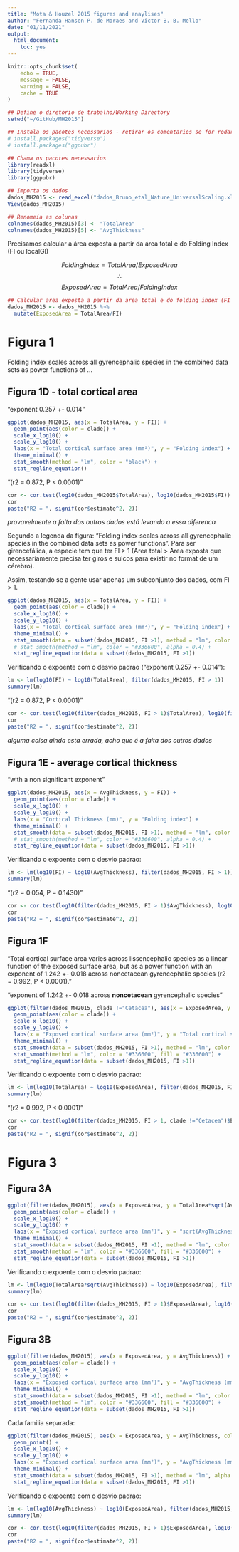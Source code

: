 ```yaml
---
title: "Mota & Houzel 2015 figures and anaylises"
author: "Fernanda Hansen P. de Moraes and Victor B. B. Mello"
date: "01/11/2021"
output: 
  html_document: 
    toc: yes
---
```


```r
knitr::opts_chunk$set(
	echo = TRUE,
	message = FALSE,
	warning = FALSE,
	cache = TRUE
)
```

```r
## Define o diretorio de trabalho/Working Directory
setwd("~/GitHub/MH2015")

## Instala os pacotes necessarios - retirar os comentarios se for rodar pela primeira vez
# install.packages("tidyverse")
# install.packages("ggpubr")

## Chama os pacotes necessarios
library(readxl)
library(tidyverse)
library(ggpubr)

```

```r
## Importa os dados
dados_MH2015 <- read_excel("dados_Bruno_etal_Nature_UniversalScaling.xls")
View(dados_MH2015)

## Renomeia as colunas
colnames(dados_MH2015)[3] <- "TotalArea"
colnames(dados_MH2015)[5] <- "AvgThickness"

```

Precisamos calcular a área exposta a partir da área total e do Folding Index (FI ou localGI)

$$FoldingIndex = TotalArea/ExposedArea$$ 
$$\therefore$$
$$ExposedArea=TotalArea/FoldingIndex$$

```r
## Calcular area exposta a partir da area total e do folding index (FI ou localGI)
dados_MH2015 <- dados_MH2015 %>%
  mutate(ExposedArea = TotalArea/FI)

```

# Figura 1

Folding index scales across all gyrencephalic species in the combined data sets as power functions of ...

## Figura 1D - total cortical area

"exponent 0.257 +- 0.014"
```r
ggplot(dados_MH2015, aes(x = TotalArea, y = FI)) +
  geom_point(aes(color = clade)) +
  scale_x_log10() +
  scale_y_log10() +
  labs(x = "Total cortical surface area (mm²)", y = "Folding index") +
  theme_minimal() +
  stat_smooth(method = "lm", color = "black") +
  stat_regline_equation()
```

"(r2 = 0.872, P < 0.0001)"
```r
cor <- cor.test(log10(dados_MH2015$TotalArea), log10(dados_MH2015$FI))
cor
paste("R2 = ", signif(cor$estimate^2, 2))
```

_provavelmente a falta dos outros dados está levando a essa diferenca_

Segundo a legenda da figura: "Folding index scales across all gyrencephalic species in the combined data sets as power functions". Para ser girencefálica, a especie tem que ter FI > 1 (Area total > Area exposta que necessariamente precisa ter giros e sulcos para existir no format de um cérebro).

Assim, testando se a gente usar apenas um subconjunto dos dados, com FI > 1.

```r
ggplot(dados_MH2015, aes(x = TotalArea, y = FI)) +
  geom_point(aes(color = clade)) +
  scale_x_log10() +
  scale_y_log10() +
  labs(x = "Total cortical surface area (mm²)", y = "Folding index") +
  theme_minimal() +
  stat_smooth(data = subset(dados_MH2015, FI >1), method = "lm", color = "black") +
  # stat_smooth(method = "lm", color = "#336600", alpha = 0.4) +
  stat_regline_equation(data = subset(dados_MH2015, FI >1))
```

Verificando o expoente com o desvio padrao ("exponent 0.257 +- 0.014"):
```r
lm <- lm(log10(FI) ~ log10(TotalArea), filter(dados_MH2015, FI > 1))
summary(lm)
```

"(r2 = 0.872, P < 0.0001)"
```r
cor <- cor.test(log10(filter(dados_MH2015, FI > 1)$TotalArea), log10(filter(dados_MH2015, FI > 1)$FI))
cor
paste("R2 = ", signif(cor$estimate^2, 2))
```

_alguma coisa ainda esta errada, acho que é a falta dos outros dados_

## Figura 1E - average cortical thickness

"with a non significant exponent"
```r
ggplot(dados_MH2015, aes(x = AvgThickness, y = FI)) +
  geom_point(aes(color = clade)) +
  scale_x_log10() +
  scale_y_log10() +
  labs(x = "Cortical Thickness (mm)", y = "Folding index") +
  theme_minimal() +
  stat_smooth(data = subset(dados_MH2015, FI >1), method = "lm", color = "black") +
  # stat_smooth(method = "lm", color = "#336600", alpha = 0.4) +
  stat_regline_equation(data = subset(dados_MH2015, FI >1))
```

Verificando o expoente com o desvio padrao:
```r
lm <- lm(log10(FI) ~ log10(AvgThickness), filter(dados_MH2015, FI > 1))
summary(lm)
```

"(r2 = 0.054, P = 0.1430)"
```r
cor <- cor.test(log10(filter(dados_MH2015, FI > 1)$AvgThickness), log10(filter(dados_MH2015, FI > 1)$FI))
cor
paste("R2 = ", signif(cor$estimate^2, 2))
```

## Figura 1F

"Total cortical surface area varies across lissencephalic species as a linear function of the exposed surface area, but as a power function with an exponent of 1.242 +- 0.018 across noncetacean gyrencephalic species (r2 = 0.992, P < 0.0001)."

"exponent of 1.242 +- 0.018 across **noncetacean** gyrencephalic species"
```r
ggplot(filter(dados_MH2015, clade !="Cetacea"), aes(x = ExposedArea, y = TotalArea)) +
  geom_point(aes(color = clade)) +
  scale_x_log10() +
  scale_y_log10() +
  labs(x = "Exposed cortical surface area (mm²)", y = "Total cortical surface area (mm²)", caption = "no cetaceans added") +
  theme_minimal() +
  stat_smooth(data = subset(dados_MH2015, FI >1), method = "lm", color = "red", fill = "red") +
  stat_smooth(method = "lm", color = "#336600", fill = "#336600") +
  stat_regline_equation(data = subset(dados_MH2015, FI >1))
```

Verificando o expoente com o desvio padrao:
```r
lm <- lm(log10(TotalArea) ~ log10(ExposedArea), filter(dados_MH2015, FI > 1, clade !="Cetacea"))
summary(lm)
```

"(r2 = 0.992, P < 0.0001)"
```r
cor <- cor.test(log10(filter(dados_MH2015, FI > 1, clade !="Cetacea")$ExposedArea), log10(filter(dados_MH2015, FI > 1, clade !="Cetacea")$TotalArea))
cor
paste("R2 = ", signif(cor$estimate^2, 2))
```

# Figura 3
## Figura 3A
```r
ggplot(filter(dados_MH2015), aes(x = ExposedArea, y = TotalArea*sqrt(AvgThickness))) +
  geom_point(aes(color = clade)) +
  scale_x_log10() +
  scale_y_log10() +
  labs(x = "Exposed cortical surface area (mm²)", y = "sqrt(AvgThickness) * Total cortical surface area") +
  theme_minimal() +
  stat_smooth(data = subset(dados_MH2015, FI >1), method = "lm", color = "red", fill = "red") +
  stat_smooth(method = "lm", color = "#336600", fill = "#336600") +
  stat_regline_equation(data = subset(dados_MH2015, FI >1))
```

Verificando o expoente com o desvio padrao:
```r
lm <- lm(log10(TotalArea*sqrt(AvgThickness)) ~ log10(ExposedArea), filter(dados_MH2015, FI > 1))
summary(lm)
```

```r
cor <- cor.test(log10(filter(dados_MH2015, FI > 1)$ExposedArea), log10(filter(dados_MH2015, FI > 1)$TotalArea*sqrt(filter(dados_MH2015, FI > 1)$AvgThickness)))
cor
paste("R2 = ", signif(cor$estimate^2, 2))
```

## Figura 3B
```r
ggplot(filter(dados_MH2015), aes(x = ExposedArea, y = AvgThickness)) +
  geom_point(aes(color = clade)) +
  scale_x_log10() +
  scale_y_log10() +
  labs(x = "Exposed cortical surface area (mm²)", y = "AvgThickness (mm)") +
  theme_minimal() +
  stat_smooth(data = subset(dados_MH2015, FI >1), method = "lm", color = "red", fill = "red") +
  stat_smooth(method = "lm", color = "#336600", fill = "#336600") +
  stat_regline_equation(data = subset(dados_MH2015, FI >1))

```

Cada familia separada:
```r
ggplot(filter(dados_MH2015), aes(x = ExposedArea, y = AvgThickness, color = clade, fill = clade)) +
  geom_point() +
  scale_x_log10() +
  scale_y_log10() +
  labs(x = "Exposed cortical surface area (mm²)", y = "AvgThickness (mm)") +
  theme_minimal() +
  stat_smooth(data = subset(dados_MH2015, FI >1), method = "lm", alpha = 0.4) +
  stat_regline_equation(data = subset(dados_MH2015, FI >1))
```


Verificando o expoente com o desvio padrao:
```r
lm <- lm(log10(AvgThickness) ~ log10(ExposedArea), filter(dados_MH2015, FI > 1))
summary(lm)
```

```r
cor <- cor.test(log10(filter(dados_MH2015, FI > 1)$ExposedArea), log10(filter(dados_MH2015, FI > 1)$AvgThickness))
cor
paste("R2 = ", signif(cor$estimate^2, 2))
```
